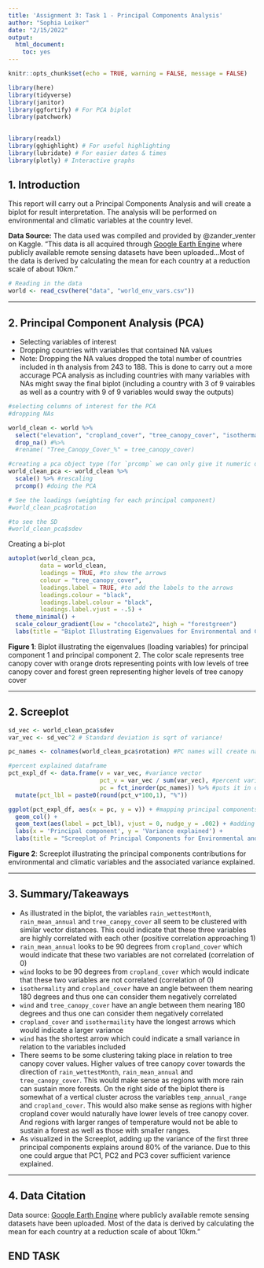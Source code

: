 ```yaml
---
title: 'Assignment 3: Task 1 - Principal Components Analysis'
author: "Sophia Leiker"
date: "2/15/2022"
output: 
  html_document: 
    toc: yes
---
```


```r
knitr::opts_chunk$set(echo = TRUE, warning = FALSE, message = FALSE)

library(here)
library(tidyverse)
library(janitor)
library(ggfortify) # For PCA biplot
library(patchwork)
 

library(readxl)
library(gghighlight) # For useful highlighting
library(lubridate) # For easier dates & times
library(plotly) # Interactive graphs
```

## 1. Introduction

This report will carry out a Principal Components Analysis and will create a biplot for result interpretation. 
The analysis will be performed on environmental and climatic variables at the country level. 


**Data Source:** The data used  was compiled and provided by @zander_venter on Kaggle. “This data is all acquired through [Google Earth Engine](https://earthengine.google.com/) where publicly available remote sensing datasets have been uploaded...Most of the data is derived by calculating the mean for each country at a reduction scale of about 10km.” 


```r
# Reading in the data
world <- read_csv(here("data", "world_env_vars.csv"))
```

***
## 2. Principal Component Analysis (PCA)

- Selecting variables of interest
- Dropping countries with variables that contained NA values
- Note: Dropping the NA values dropped the total number of countries included in th analysis from 243 to 188. This is done to carry out a more accurage PCA analysis as including countries with many variables with NAs might sway the final biplot (including a country with 3 of 9 vairables as well as a country with 9 of 9 variables would sway the outputs)

```r
#selecting columns of interest for the PCA
#dropping NAs

world_clean <- world %>% 
  select("elevation", "cropland_cover", "tree_canopy_cover", "isothermality", "rain_mean_annual", "rain_wettestMonth", "temp_annual_range", "wind", "cloudiness") %>% 
  drop_na() #%>% 
  #rename( "Tree_Canopy_Cover_%" = tree_canopy_cover)
```

```r
#creating a pca object type (for `prcomp` we can only give it numeric data! need to get rid of things that are characters)
world_clean_pca <- world_clean %>%
  scale() %>% #rescaling
  prcomp() #doing the PCA

```

```r
# See the loadings (weighting for each principal component)
#world_clean_pca$rotation

#to see the SD
#world_clean_pca$sdev
```


Creating a bi-plot

```r
autoplot(world_clean_pca,
         data = world_clean,
         loadings = TRUE, #to show the arrows
         colour = "tree_canopy_cover",
         loadings.label = TRUE, #to add the labels to the arrows
         loadings.colour = "black",
         loadings.label.colour = "black",
         loadings.label.vjust = -.5) +
  theme_minimal() +
  scale_colour_gradient(low = "chocolate2", high = "forestgreen")
  labs(title = "Biplot Illustrating Eigenvalues for Environmental and Climactic Variables", subtitle = "Data compiled and provided by @zander_venter from Google Earth Engine")
```

**Figure 1**: Biplot illustrating the eigenvalues (loading variables) for principal component 1 and principal component 2. The color scale represents tree canopy cover with orange drots representing points with low levels of tree canopy cover and forest green representing higher levels of tree canopy cover

***

## 2. Screeplot

```r
sd_vec <- world_clean_pca$sdev
var_vec <- sd_vec^2 # Standard deviation is sqrt of variance!

pc_names <- colnames(world_clean_pca$rotation) #PC names will create names

#percent explained dataframe
pct_expl_df <- data.frame(v = var_vec, #variance vector
                          pct_v = var_vec / sum(var_vec), #percent variance (each value divided by the sum of variance vector)
                          pc = fct_inorder(pc_names)) %>% #puts it in order of pc_names
  mutate(pct_lbl = paste0(round(pct_v*100,1), "%"))

ggplot(pct_expl_df, aes(x = pc, y = v)) + #mapping principal components on the x, and on y we are putting the variance (putting percent variance as a label on top)
  geom_col() +
  geom_text(aes(label = pct_lbl), vjust = 0, nudge_y = .002) + #adding the percent variance label on top (percent of total varience explained by each Principal component), moving the labels up just a bit 
  labs(x = 'Principal component', y = 'Variance explained') +
  labs(title = "Screeplot of Principal Components for Environmental and Climatic Variables", subtitle = "Data compiled and provided by @zander_venter from Google Earth Engine")

```

**Figure 2**: Screeplot illustrating the principal components contributions for environmental and climatic variables and the associated variance explained. 

***

## 3. Summary/Takeaways

- As illustrated in the biplot, the variables `rain_wettestMonth`, `rain_mean_annual` and `tree_canopy_cover` all seem to be clustered with similar vector distances. This could indicate that these three variables are highly correlated with each other (positive correlation approaching 1)
- `rain_mean_annual` looks to be 90 degrees from `cropland_cover` which would indicate that these two variables are not correlated (correlation of 0)
- `wind` looks to be 90 degrees from `cropland_cover` which would indicate that these two variables are not correlated (correlation of 0)
- `isothermality` and `cropland_cover` have an angle between them nearing 180 degrees and thus one can consider them negatively correlated 
- `wind` and `tree_canopy_cover` have an angle between them nearing 180 degrees and thus one can consider them negatively correlated 
- `cropland_cover` and `isothermaility` have the longest arrows which would indicate a larger variance
- `wind` has the shortest arrow which could indicate a small variance in relation to the variables included 
- There seems to be some clustering taking place in relation to tree canopy cover values. Higher values of tree canopy cover towards the direction of `rain_wettestMonth`, `rain_mean_annual` and `tree_canopy_cover`. This would make sense as regions with more rain can sustain more forests. On the right side of the biplot there is somewhat of a vertical cluster across the variables `temp_annual_range` and `cropland_cover`. This would also make sense as regions with higher cropland cover would naturally have lower levels of tree canopy cover. And regions with larger ranges of temperature would not be able to sustain a forest as well as those with smaller ranges. 
- As visualized in the Screeplot, adding up the variance of the first three principal components explains around 80% of the variance. Due to this one could argue that PC1, PC2 and PC3 cover sufficient varience explained. 


***

## 4. Data Citation

Data source: [Google Earth Engine](https://earthengine.google.com/) where publicly available remote sensing datasets have been uploaded. Most of the data is derived by calculating the mean for each country at a reduction scale of about 10km.” 

## END TASK



